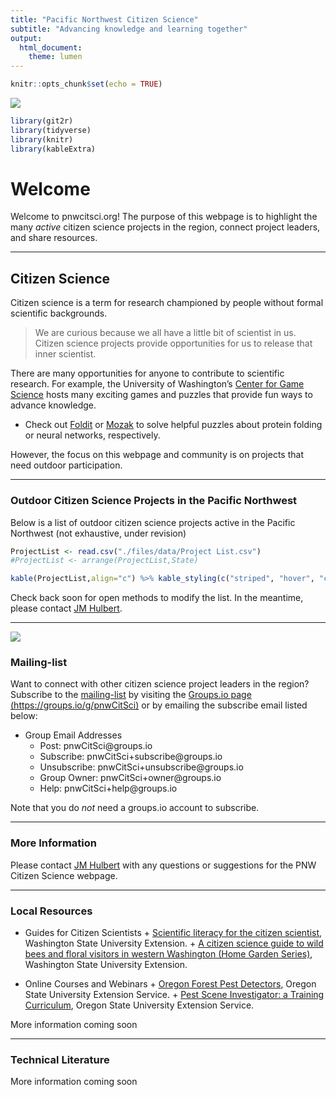 ```yaml
---
title: "Pacific Northwest Citizen Science"
subtitle: "Advancing knowledge and learning together"
output: 
  html_document:
    theme: lumen
---
```


<!-- Global site tag (gtag.js) - Google Analytics 
<script async src="https://www.googletagmanager.com/gtag/js?id=UA-44627976-9"></script>
<script>
  window.dataLayer = window.dataLayer || [];
  function gtag(){dataLayer.push(arguments);}
  gtag('js', new Date());

  gtag('config', 'UA-44627976-9');
</script>
-->

```r
knitr::opts_chunk$set(echo = TRUE)
```

![](files/images/PugetSoundCropped.jpg)

```r
library(git2r)
library(tidyverse)
library(knitr)
library(kableExtra)
```

# Welcome
Welcome to pnwcitsci.org! The purpose of this webpage is to highlight the many *active* citizen science projects in the region, connect project leaders, and share resources. 

***
## Citizen Science

Citizen science is a term for research championed by people without formal scientific backgrounds.

>We are curious because we all have a little bit of scientist in us. Citizen science projects provide opportunities for us to release that inner scientist.

There are many opportunities for anyone to contribute to scientific research. For example, the University of Washington's [Center for Game Science](http://centerforgamescience.org/) hosts many exciting games and puzzles that provide fun ways to advance knowledge.

* Check out [Foldit](https://fold.it/) or [Mozak](https://www.mozak.science/landing) to solve helpful puzzles about protein folding or neural networks, respectively. 

However, the focus on this webpage and community is on projects that need outdoor participation. 

***
### Outdoor Citizen Science Projects in the Pacific Northwest

Below is a list of outdoor citizen science projects active in the Pacific Northwest (not exhaustive, under revision)

```r
ProjectList <- read.csv("./files/data/Project List.csv")
#ProjectList <- arrange(ProjectList,State)
```

```r
kable(ProjectList,align="c") %>% kable_styling(c("striped", "hover", "condensed", "responsive",full_width=F)) %>% scroll_box(width = "95%", height = "700px") #valign?
```

Check back soon for open methods to modify the list. In the meantime, please contact [JM Hulbert](mailto:hulbe@wsu.edu).

***

![](files/images/RootRotPocketCropped.jpg)

### Mailing-list

Want to connect with other citizen science project leaders in the region? Subscribe to the [mailing-list](https://groups.io/pnwcitsci) by visiting the [Groups.io page (https://groups.io/g/pnwCitSci)](https://groups.io/g/pnwCitSci) or by emailing the subscribe email listed below: 

* Group Email Addresses
  +  Post: pnwCitSci@groups.io
  +  Subscribe: pnwCitSci+subscribe@groups.io
  +  Unsubscribe: pnwCitSci+unsubscribe@groups.io
  +  Group Owner: pnwCitSci+owner@groups.io
  +  Help: pnwCitSci+help@groups.io
  
Note that you do *not* need a groups.io account to subscribe.

***
### More Information
Please contact [JM Hulbert](https://jmhulbert.github.io) with any questions or suggestions for the PNW Citizen Science webpage. 

***
### Local Resources

* Guides for Citizen Scientists
      + [Scientific literacy for the citizen scientist](https://pubs.extension.wsu.edu/scientific-literacy-for-the-citizen-scientist), Washington State University Extension.
      + [A citizen science guide to wild bees and floral visitors in western Washington (Home Garden Series)](https://pubs.extension.wsu.edu/a-citizen-science-guide-to-wild-bees-and-floral-visitors-in-western-washington-home-garden-series), Washington State University Extension.

* Online Courses and Webinars
      + [Oregon Forest Pest Detectors](https://extension.oregonstate.edu/ofpd), Oregon State University Extension Service.
      + [Pest Scene Investigator: a Training Curriculum](https://catalog.extension.oregonstate.edu/em9161), Oregon State University Extension Service.

More information coming soon

***
### Technical Literature

More information coming soon